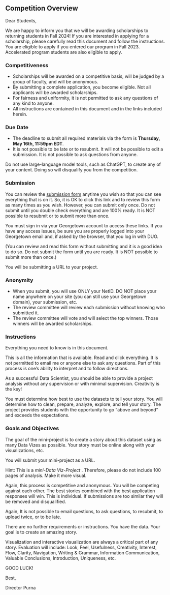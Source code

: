## Competition Overview

Dear Students,

We are happy to inform you that we will be awarding scholarships to returning students in Fall 2024! If you are interested in applying for a scholarship, please carefully read this document and follow the instructions. You are eligible to apply if you entered our program in Fall 2023. Accelerated program students are also eligible to apply.

### Competitiveness

* Scholarships will be awarded on a competitive basis, will be judged by a group of faculty, and will be anonymous.
* By submitting a complete application, you become eligible. Not all applicants will be awarded scholarships.
* For fairness and uniformity, it is not permitted to ask any questions of any kind to anyone.
* All instructions are contained in this document and in the links included herein.

### Due Date

* The deadline to submit all required materials via the form is **Thursday, May 16th, 11:59pm EDT**.
* It is not possible to be late or to resubmit. It will not be possible to edit a submission. It is not possible to ask questions from anyone.

::: {.callout-warning title="LLMs and Generative AI Policy"}

Do not use large-language model tools, such as ChatGPT, to create any of your content. Doing so will disqualify you from the competition.

:::

### Submission

You can review the <a href='./submit.html' target='_blank'>submission form</a> anytime you wish so that you can see everything that is on it. So, it is OK to click this link and to review this form as many times as you wish. However, you can submit only once.
Do not submit until you double check everything and are 100% ready. It is NOT possible to resubmit or to submit more than once.

You must sign in via your Georgetown account to access these links. If you have any access issues, be sure you are properly logged into your Georgetown email and, if asked by the browser, that you log in with DUO.

(You can review and read this form without submitting and it is a good idea to do so. Do not submit the form until you are ready. It is NOT possible to submit more than once.)

You will be submitting a URL to your project.

### Anonymity

* When you submit, you will use ONLY your NetID. DO NOT place your name anywhere on your site (you can still
use your Georgetown domain), your submission, etc.
* The review committee will review each submission without knowing who submitted it.
* The review committee will vote and will select the top winners. Those winners will be awarded scholarships.

### Instructions

Everything you need to know is in this document.

This is all the information that is available. Read and click everything. It is not permitted to email me or anyone else to ask any questions. Part of this process is one's ability to interpret and to follow directions.

As a successful Data Scientist, you should be able to provide a project analysis without any supervision or with minimal supervision. Creativity is the key!

You must determine how best to use the datasets to tell your story. You will determine how to clean, prepare, analyze, explore, and tell your story. The project provides students with the opportunity to go "above and beyond" and exceeds the expectations.

### Goals and Objectives

The goal of the mini-project is to create a story about this dataset using as many Data Vizes as possible. Your story must be online along with your visualizations, etc.

You will submit your mini-project as a URL.

Hint: This is a *mini-Data Viz-Project* . Therefore, please do not include 100 pages of analysis. Make it more visual.

Again, this process is competitive and anonymous. You will be competing against each other. The best stories combined with the best application responses will win. This is individual. If submissions are too similar they will be removed and disqualified.

Again, It is not possible to email questions, to ask questions, to resubmit, to upload twice, or to be late.

There are no further requirements or instructions. You have the data. Your goal is to create an amazing story.

Visualization and interactive visualization are always a critical part of any story. Evaluation will include: Look, Feel, Usefulness, Creativity, Interest, Flow, Clarity, Navigation, Writing & Grammar, Information Communication, Valuable Conclusions, Introduction, Uniqueness, etc.

GOOD LUCK!

Best,

Director Purna
